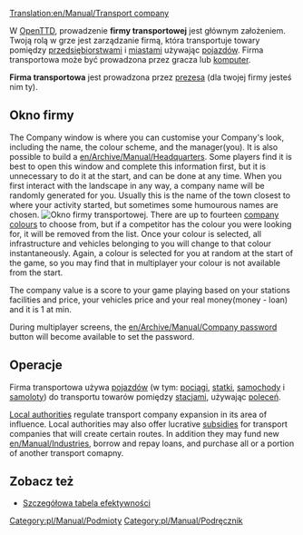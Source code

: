 [[Translation:en/Manual/Transport company]]
{{pl/Tłumaczenie|oryg. = en/Manual/Transport company
|z     = en
|na    = pl
|Postępy = 5
}}

W [[pl/Manual/Main Page|OpenTTD]], prowadzenie '''firmy transportowej''' jest głównym założeniem. Twoją rolą w grze jest zarządzanie firmą, która transportuje towary pomiędzy [[pl/Manual/Przedsiębiorstwa|przedsiębiorstwami]] i [[pl/Manual/Miasta|miastami]] używając [[pl/Manual/Pojazdy|pojazdów]]. Firma transportowa może być prowadzona przez gracza lub [[pl/Archive/Manual/Settings/Zaawansowane ustawienia/Rywale|komputer]].

'''Firma transportowa''' jest prowadzona przez [[pl/Archive/Manual/Prezes firmy transportowej|prezesa]] (dla twojej firmy jesteś nim ty).

==Okno firmy==
The Company window is where you can customise your Company's look, including the name, the colour scheme, and the manager(you). It is also possible to build a [[en/Archive/Manual/Headquarters]]. Some players find it is best to open this window and complete this information first, but it is unnecessary to do it at the start, and can be done at any time. When you first interact with the landscape in any way, a company name will be randomly generated for you. Usually this is the name of the town closest to where your activity started, but sometimes some humourous names are chosen. 
[[File:pl/Manual/OknoFirmyPL.png|center|frame|Okno firmy transportowej.]]
There are up to fourteen [[en/Archive/Manual/Company Colours|company colours]] to choose from, but if a competitor has the colour you were looking for, it will be removed from the list. Once your colour is selected, all infrastructure and vehicles belonging to you will change to that colour instantaneously. Again, a colour is selected for you at random at the start of the game, so you may find that in multiplayer your colour is not available from the start. 

The company value is a score to your game playing based on your stations facilities and price, your vehicles price and your real money(money - loan) and it is 1 at min.

During multiplayer screens, the [[en/Archive/Manual/Company password]] button will become available to set the password.

==Operacje==
Firma transportowa używa [[pl/Manual/Pojazdy|pojazdów]] (w tym: [[pl/Manual/Pociągi|pociągi]], [[pl/Manual/Statki|statki]], [[pl/Manual/Pojazdy drogowe|samochody]] i [[pl/Manual/Samoloty|samoloty]]) do transportu towarów pomiędzy [[pl/Manual/Stacje|stacjami]], używając [[pl/Manual/Polecenia|poleceń]]. 

[[en/Manual/Local authority|Local authorities]] regulate transport company expansion in its area of influence. Local authorities may also offer lucrative [[en/Manual/Subsidy|subsidies]] for transport companies that will create certain routes. In addition they may fund new [[en/Manual/Industries]], borrow and repay loans, and purchase all or a portion of another transport comapny.

==Zobacz też==
*[[pl/Manual/Szczegółowa tabela efektywności|Szczegółowa tabela efektywności]]

[[Category:pl/Manual/Podmioty]]
[[Category:pl/Manual/Podręcznik]]